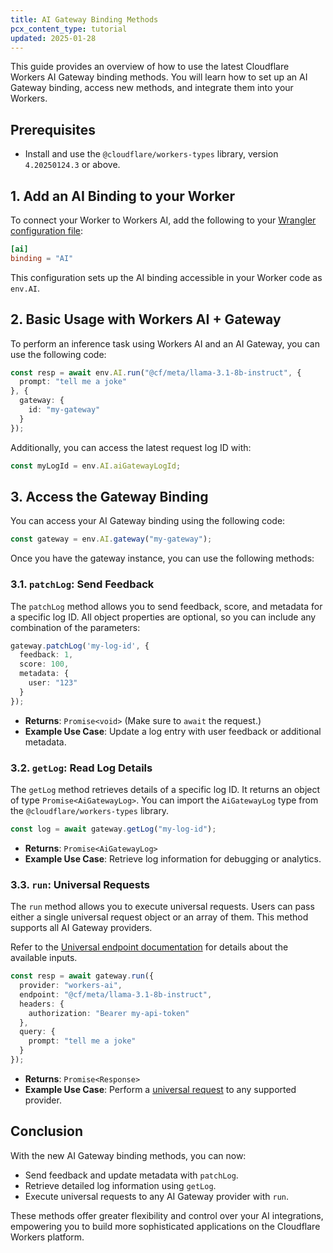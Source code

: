 ```yaml
---
title: AI Gateway Binding Methods
pcx_content_type: tutorial
updated: 2025-01-28
---
```



This guide provides an overview of how to use the latest Cloudflare Workers AI Gateway binding methods. You will learn how to set up an AI Gateway binding, access new methods, and integrate them into your Workers.

## Prerequisites

- Install and use the `@cloudflare/workers-types` library, version `4.20250124.3` or above.

## 1. Add an AI Binding to your Worker

To connect your Worker to Workers AI, add the following to your [Wrangler configuration file](/workers/wrangler/configuration/):


<WranglerConfig>

```toml title="wrangler.toml"
[ai]
binding = "AI"
```

</WranglerConfig>

This configuration sets up the AI binding accessible in your Worker code as `env.AI`.

## 2. Basic Usage with Workers AI + Gateway

To perform an inference task using Workers AI and an AI Gateway, you can use the following code:

```typescript title="src/index.ts"
const resp = await env.AI.run("@cf/meta/llama-3.1-8b-instruct", {
  prompt: "tell me a joke"
}, {
  gateway: {
    id: "my-gateway"
  }
});
```

Additionally, you can access the latest request log ID with:

```typescript
const myLogId = env.AI.aiGatewayLogId;
```

## 3. Access the Gateway Binding

You can access your AI Gateway binding using the following code:

```typescript
const gateway = env.AI.gateway("my-gateway");
```

Once you have the gateway instance, you can use the following methods:

### 3.1. `patchLog`: Send Feedback

The `patchLog` method allows you to send feedback, score, and metadata for a specific log ID. All object properties are optional, so you can include any combination of the parameters:

```typescript
gateway.patchLog('my-log-id', {
  feedback: 1,
  score: 100,
  metadata: {
    user: "123"
  }
});
```

- **Returns**: `Promise<void>` (Make sure to `await` the request.)
- **Example Use Case**: Update a log entry with user feedback or additional metadata.

### 3.2. `getLog`: Read Log Details

The `getLog` method retrieves details of a specific log ID. It returns an object of type `Promise<AiGatewayLog>`. You can import the `AiGatewayLog` type from the `@cloudflare/workers-types` library.

```typescript
const log = await gateway.getLog("my-log-id");
```

- **Returns**: `Promise<AiGatewayLog>`
- **Example Use Case**: Retrieve log information for debugging or analytics.

### 3.3. `run`: Universal Requests

The `run` method allows you to execute universal requests. Users can pass either a single universal request object or an array of them. This method supports all AI Gateway providers.

Refer to the [Universal endpoint documentation](/ai-gateway/providers/universal/) for details about the available inputs.

```typescript
const resp = await gateway.run({
  provider: "workers-ai",
  endpoint: "@cf/meta/llama-3.1-8b-instruct",
  headers: {
    authorization: "Bearer my-api-token"
  },
  query: {
    prompt: "tell me a joke"
  }
});
```

- **Returns**: `Promise<Response>`
- **Example Use Case**: Perform a [universal request](/ai-gateway/providers/universal/) to any supported provider.

## Conclusion

With the new AI Gateway binding methods, you can now:

- Send feedback and update metadata with `patchLog`.
- Retrieve detailed log information using `getLog`.
- Execute universal requests to any AI Gateway provider with `run`.

These methods offer greater flexibility and control over your AI integrations, empowering you to build more sophisticated applications on the Cloudflare Workers platform.

